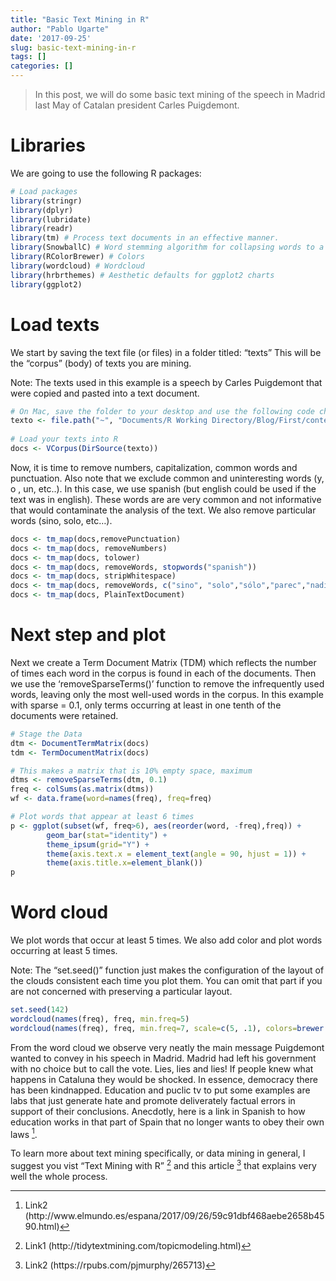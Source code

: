 ```yaml
---
title: "Basic Text Mining in R"
author: "Pablo Ugarte"
date: '2017-09-25'
slug: basic-text-mining-in-r
tags: []
categories: []
---
```


>In this post, we will do some basic text mining of the speech in Madrid last May of Catalan president Carles Puigdemont.

# Libraries

We are going to use the following R packages:

```r
# Load packages
library(stringr)
library(dplyr)
library(lubridate)
library(readr)
library(tm) # Process text documents in an effective manner.
library(SnowballC) # Word stemming algorithm for collapsing words to a common root
library(RColorBrewer) # Colors
library(wordcloud) # Wordcloud
library(hrbrthemes) # Aesthetic defaults for ggplot2 charts
library(ggplot2)
```

# Load texts

We start by saving the text file (or files) in a folder titled: “texts” This will be the “corpus” (body) of texts you are mining.

Note: The texts used in this example is a speech by Carles Puigdemont that were copied and pasted into a text document. 

```r
# On Mac, save the folder to your desktop and use the following code chunk
texto <- file.path("~", "Documents/R Working Directory/Blog/First/content/post/", "texts")
  
# Load your texts into R
docs <- VCorpus(DirSource(texto))
```

Now, it is time to remove numbers, capitalization, common words and punctuation. Also note that we exclude common and uninteresting words (y, o , un, etc..). In this case, we use spanish (but english could be used if the text was in english). These words are are very common and not informative that would contaminate the analysis of the text. We also remove particular words (sino, solo, etc...).

```r
docs <- tm_map(docs,removePunctuation)   
docs <- tm_map(docs, removeNumbers)   
docs <- tm_map(docs, tolower)   
docs <- tm_map(docs, removeWords, stopwords("spanish"))   
docs <- tm_map(docs, stripWhitespace)
docs <- tm_map(docs, removeWords, c("sino", "solo","sólo","parec","nadi"))
docs <- tm_map(docs, PlainTextDocument) 
```

# Next step and plot

Next we create a Term Document Matrix (TDM) which reflects the number of times each word in the corpus is found in each of the documents. Then we use the ‘removeSparseTerms()’ function to remove the infrequently used words, leaving only the most well-used words in the corpus. In this example with sparse = 0.1, only terms occurring at least in one tenth of the documents were retained.

```r
# Stage the Data      
dtm <- DocumentTermMatrix(docs)   
tdm <- TermDocumentMatrix(docs) 

# This makes a matrix that is 10% empty space, maximum
dtms <- removeSparseTerms(dtm, 0.1) 
freq <- colSums(as.matrix(dtms)) 
wf <- data.frame(word=names(freq), freq=freq)  

# Plot words that appear at least 6 times
p <- ggplot(subset(wf, freq>6), aes(reorder(word, -freq),freq)) +
        geom_bar(stat="identity") +
        theme_ipsum(grid="Y") +
        theme(axis.text.x = element_text(angle = 90, hjust = 1)) +
        theme(axis.title.x=element_blank()) 
p  
```

# Word cloud

We plot words that occur at least 5 times. We also add color and plot words occurring at least 5 times.

Note: The "set.seed()" function just makes the configuration of the layout of the clouds consistent each time you plot them. You can omit that part if you are not concerned with preserving a particular layout. 

```r
set.seed(142) 
wordcloud(names(freq), freq, min.freq=5)  
wordcloud(names(freq), freq, min.freq=7, scale=c(5, .1), colors=brewer.pal(6, "Dark2"))
```

From the word cloud we observe very neatly the main message Puigdemont wanted to convey in his speech in Madrid. Madrid had left his government with no choice but to call the vote. Lies, lies and lies! If people knew what happens in Cataluna they would be shocked. In essence, democracy there has been kindnapped. Education and puclic tv to put some examples are labs that just generate hate and promote deliverately factual errors in support of their conclusions. Anecdotly, here is a link in Spanish to how education works in that part of Spain that no longer wants to obey their own laws [^3].

To learn more about text mining specifically, or data mining in general, I suggest you vist "Text Mining with R" [^1] and this article [^2] that explains very well the whole process.

[^1]: Link1 (http://tidytextmining.com/topicmodeling.html)
[^2]: Link2 (https://rpubs.com/pjmurphy/265713)
[^3]: Link2 (http://www.elmundo.es/espana/2017/09/26/59c91dbf468aebe2658b4590.html)
